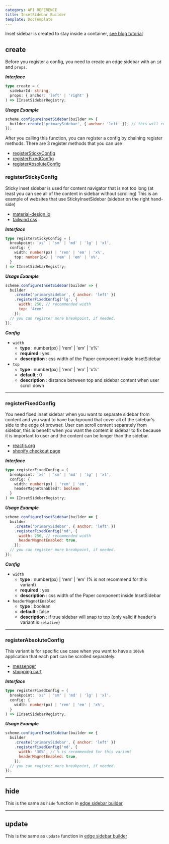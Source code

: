 ```yaml
---
category: API REFERENCE
title: InsetSidebar Builder
template: DocTemplate
---
```


Inset sidebar is created to stay inside a container, [see blog tutorial](/layout/tutorials/blog-layout)

## create

Before you register a config, you need to create an edge sidebar with an `id` and `props`.

**_Interface_**

```typescript
type create = (
  sidebarId: string,
  props: { anchor: 'left' | 'right' }
) => IInsetSidebarRegistry;
```

**_Usage Example_**

```js
scheme.configureInsetSidebar(builder => {
  builder.create('primarySidebar', { anchor: 'left' }); // this will return a registry
});
```

After you calling this function, you can register a config by chaining register methods. There are 3 register methods that you can use

- [registerStickyConfig](#registerstickyconfig)
- [registerFixedConfig](#registerfixedconfig)
- [registerAbsoluteConfig](#registerabsoluteconfig)

### registerStickyConfig

Sticky inset sidebar is used for content navigator that is not too long (at least you can see all of the content in sidebar without scrolling)
This is an example of websites that use StickyInsetSidebar (sidebar on the right hand-side)
- [material-design.io](https://material.io/design/color/dark-theme.html)
- [tailwind css](https://tailwindcss.com/docs/installation/)

**_Interface_**

```typescript
type registerStickyConfig = (
  breakpoint: 'xs' | 'sm' | 'md' | 'lg' | 'xl',
  config: {
    width: number(px) | 'rem' | 'em' | 'x%',
    top: number(px) | 'rem' | 'em' | 'x%',
  }
) => IInsetSidebarRegistry;
```

**_Usage Example_**

```js
scheme.configureInsetSidebar(builder => {
  builder
    .create('primarySidebar', { anchor: 'left' })
    .registerFixedConfig('lg', {
      width: 256, // recommended width
      top: '4rem'
    });
  // you can register more breakpoint, if needed.
});
```

**_Config_**

- `width`
  - **type** : number(px) | 'rem' | 'em' | 'x%'
  - **required** : yes
  - **description** : css width of the Paper component inside InsetSidebar
- `top`
  - **type** : number(px) | 'rem' | 'em' | 'x%'
  - **default** : 0
  - **description** : distance between top and sidebar content when user scroll down
  
---

### registerFixedConfig

You need fixed inset sidebar when you want to separate sidebar from content and you want to have background that cover all of the sidebar's side to the edge of browser.
User can scroll content separately from sidebar, this is benefit when you want the content in sidebar to fix because it is important to user and the content can be longer
than the sidebar.
- [reactjs.org](https://reactjs.org/docs/react-api.html)
- [shopify checkout page](https://medium.com/swlh/5-ways-you-can-optimize-your-shopify-checkout-page-to-increase-conversions-1be4e8bd71a)

**_Interface_**

```typescript
type registerFixedConfig = (
  breakpoint: 'xs' | 'sm' | 'md' | 'lg' | 'xl',
  config: {
    width: number(px) | 'rem' | 'em',
    headerMagnetEnabled?: boolean
  }
) => IInsetSidebarRegistry;
```

**_Usage Example_**

```js
scheme.configureInsetSidebar(builder => {
  builder
    .create('primarySidebar', { anchor: 'left' })
    .registerFixedConfig('md', {
      width: 256, // recommended width
      headerMagnetEnabled: true,
    });
  // you can register more breakpoint, if needed.
});
```

**_Config_**

- `width`
  - **type** : number(px) | 'rem' | 'em' (% is not recommend for this variant)
  - **required** : yes
  - **description** : css width of the Paper component inside InsetSidebar
- `headerMagnetEnabled`
  - **type** : boolean
  - **default** : false
  - **description** : if true sidebar will snap to top (only valid if header's variant is `relative`)

---

### registerAbsoluteConfig

This variant is for specific use case when you want to have a `100vh` application that each part can be
scrolled separately.

- [messenger](/layout/clones/messenger)
- [shopping cart](/layout/clones/shopping-cart)

**_Interface_**

```typescript
type registerFixedConfig = (
  breakpoint: 'xs' | 'sm' | 'md' | 'lg' | 'xl',
  config: {
    width: number(px) | 'rem' | 'em' | 'x%',
  }
) => IInsetSidebarRegistry;
```

**_Usage Example_**

```js
scheme.configureInsetSidebar(builder => {
  builder
    .create('primarySidebar', { anchor: 'left' })
    .registerFixedConfig('md', {
      width: '30%', // % is recommended for this variant
      headerMagnetEnabled: true,
    });
  // you can register more breakpoint, if needed.
});
```

---

## hide

This is the same as `hide` function in [edge sidebar builder](/layout/api-reference/edge-sidebar-builder#hide)

---

## update

This is the same as `update` function in [edge sidebar builder](/layout/api-reference/edge-sidebar-builder#update)
